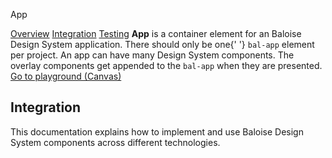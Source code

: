 
<bal-doc-banner id="story--components-app--basic">App</bal-doc-banner>

<bal-doc-tabs>
  <a href="#story--components-app--basic">Overview</a>
  <a href="#integration">Integration</a>
  <a href="#testing">Testing</a>
</bal-doc-tabs>

<bal-doc-lead>
  <b>App</b> is a container element for an Baloise Design System application. There should only be one{' '}
  <code>bal-app</code> element per project. An app can have many Design System components. The overlay components get
  appended to the <code>bal-app</code> when they are presented.
</bal-doc-lead>

<Canvas>
  <Story id="components-app--basic" />
</Canvas>

<bal-doc-app>
  <bal-button-group class="mb-large" position="center">
    <a class="button is-primary" href="?path=/story/components-app--basic">
      Go to playground (Canvas)
    </a>
    <bal-doc-stackblitz
      template={Basic.parameters.docs.source.code}
      modules="app,navbar,button,footer,card"
    ></bal-doc-stackblitz>
  </bal-button-group>
</bal-doc-app>

<!-- ## Component Api

<Description markdown={readme} />

<br /> -->

## Integration

This documentation explains how to implement and use Baloise Design System components across different technologies.

<bal-doc-link-list>
  <a href="?path=/docs/development-getting-started-html5-overview--page">
    <bal-doc-link-list-item template="html5"></bal-doc-link-list-item>
  </a>
  <a href="?path=/docs/development-getting-started-vue-overview--page">
    <bal-doc-link-list-item template="vue"></bal-doc-link-list-item>
  </a>
  <a href="?path=/docs/development-getting-started-angular-overview--page">
    <bal-doc-link-list-item template="angular"></bal-doc-link-list-item>
  </a>
  <a href="?path=/docs/development-getting-started-react-overview--page">
    <bal-doc-link-list-item template="react"></bal-doc-link-list-item>
  </a>
</bal-doc-link-list>


<Description markdown={testing} />

<bal-doc-github link="/components/bal-app/stories/bal-app.docs.mdx"></bal-doc-github>
